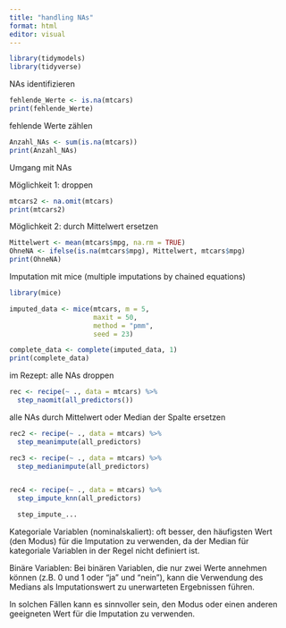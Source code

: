 ```yaml
---
title: "handling NAs"
format: html
editor: visual
---
```


```r
library(tidymodels)
library(tidyverse)
```

NAs identifizieren

```r
fehlende_Werte <- is.na(mtcars)
print(fehlende_Werte)
```

fehlende Werte zählen

```r
Anzahl_NAs <- sum(is.na(mtcars))
print(Anzahl_NAs)
```

Umgang mit NAs

Möglichkeit 1: droppen

```r
mtcars2 <- na.omit(mtcars)
print(mtcars2)
```

Möglichkeit 2: durch Mittelwert ersetzen

```r
Mittelwert <- mean(mtcars$mpg, na.rm = TRUE)
OhneNA <- ifelse(is.na(mtcars$mpg), Mittelwert, mtcars$mpg)
print(OhneNA)
```

Imputation mit mice (multiple imputations by chained equations)

```r
library(mice)

imputed_data <- mice(mtcars, m = 5, 
                     maxit = 50, 
                     method = "pmm", 
                     seed = 23)

complete_data <- complete(imputed_data, 1)
print(complete_data)
```

im Rezept: alle NAs droppen

```r
rec <- recipe(~ ., data = mtcars) %>%
  step_naomit(all_predictors()) 
```

alle NAs durch Mittelwert oder Median der Spalte ersetzen

```r

rec2 <- recipe(~ ., data = mtcars) %>%
  step_meanimpute(all_predictors)

rec3 <- recipe(~ ., data = mtcars) %>%
  step_medianimpute(all_predictors)


rec4 <- recipe(~ ., data = mtcars) %>%
  step_impute_knn(all_predictors)

  step_impute_...
```

Kategoriale Variablen (nominalskaliert): oft besser, den häufigsten Wert (den Modus) für die Imputation zu verwenden, da der Median für kategoriale Variablen in der Regel nicht definiert ist.

Binäre Variablen: Bei binären Variablen, die nur zwei Werte annehmen können (z.B. 0 und 1 oder "ja" und "nein"), kann die Verwendung des Medians als Imputationswert zu unerwarteten Ergebnissen führen.

In solchen Fällen kann es sinnvoller sein, den Modus oder einen anderen geeigneten Wert für die Imputation zu verwenden.
